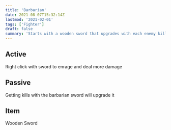 ```yaml
---
title: 'Barbarian'
date: 2021-08-07T15:32:14Z
lastmod: '2021-02-01'
tags: ['Fighter']
draft: false
summary: 'Starts with a wooden sword that upgrades with each enemy killed, and grants a temporary strength bonus when right-clicked.'
---
```


## Active

Right click with sword to enrage and deal more damage

## Passive

Getting kills with the barbarian sword will upgrade it

## Item

Wooden Sword
